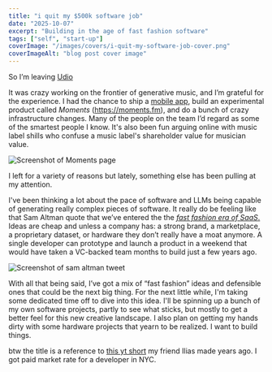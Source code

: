 ```yaml
---
title: "i quit my $500k software job"
date: "2025-10-07"
excerpt: "Building in the age of fast fashion software"
tags: ["self", "start-up"]
coverImage: "/images/covers/i-quit-my-software-job-cover.png"
coverImageAlt: "blog post cover image"
---
```


So I’m leaving [Udio](https://udio.com)

It was crazy working on the frontier of generative music, and I’m grateful for the experience. I had the chance to ship a [mobile app](https://apps.apple.com/app/id6511211165), build an experimental product called *Moments* (https://moments.fm), and do a bunch of crazy infrastructure changes. Many of the people on the team I’d regard as some of the smartest people I know. It's also been fun arguing online with music label shills who confuse a music label's shareholder value for musician value.

![Screenshot of Moments page](/images/posts/i-quit-my-software-job-1.png)

I left for a variety of reasons but lately, something else has been pulling at my attention.

I've been thinking a lot about the pace of software and LLMs being capable of generating really complex pieces of software. It really do be feeling like that Sam Altman quote that we’ve entered the the [*fast fashion era of SaaS*.](https://x.com/sama/status/1952084574366032354) Ideas are cheap and unless a company has: a strong brand, a marketplace, a proprietary dataset, or hardware they don’t really have a moat anymore. A single developer can prototype and launch a product in a weekend that would have taken a VC-backed team months to build just a few years ago.

![Screenshot of sam altman tweet](/images/posts/i-quit-my-software-job-2.png)

With all that being said, I’ve got a mix of “fast fashion” ideas and defensible ones that could be the next big thing. For the next little while, I'm taking some dedicated time off to dive into this idea. I'll be spinning up a bunch of my own software projects, partly to see what sticks, but mostly to get a better feel for this new creative landscape. I also plan on getting my hands dirty with some hardware projects that yearn to be realized. I want to build things.

btw the title is a reference to [this yt short](https://www.youtube.com/shorts/T_4OoVBWIDE) my friend Ilias made years ago. I got paid market rate for a developer in NYC.
